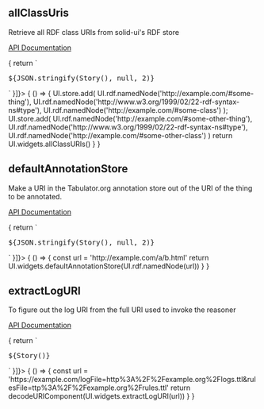 

<Meta title="RDF utilities" />

## allClassUris

Retrieve all RDF class URIs from solid-ui's RDF store

[API Documentation](https://solid.github.io/solid-ui/Documentation/api/modules/_widgets_buttons_.html#allclassuris)

<Canvas withSource="open">
  <Story name="allClassUris" decorators={[ (Story) => {
    return `<pre>${JSON.stringify(Story(), null, 2)}</pre>`
  }]}>
    { () => {
        UI.store.add(
          UI.rdf.namedNode('http://example.com/#some-thing'),
          UI.rdf.namedNode('http://www.w3.org/1999/02/22-rdf-syntax-ns#type'),
          UI.rdf.namedNode('http://example.com/#some-class')
        );
        UI.store.add(
          UI.rdf.namedNode('http://example.com/#some-other-thing'),
          UI.rdf.namedNode('http://www.w3.org/1999/02/22-rdf-syntax-ns#type'),
          UI.rdf.namedNode('http://example.com/#some-other-class')
        )
        return UI.widgets.allClassURIs()
      }
    }
  </Story>
</Canvas>

## defaultAnnotationStore

Make a URI in the Tabulator.org annotation store out of the URI of the thing to be annotated.

[API Documentation](https://solid.github.io/solid-ui/Documentation/api/modules/_widgets_buttons_.html#defaultannotationstore)

<Canvas withSource="open">
  <Story name="defaultAnnotationStore" decorators={[ (Story) => {
    return `<pre>${JSON.stringify(Story(), null, 2)}</pre>`
  }]}>
    { () => {
      const url = 'http://example.com/a/b.html'
      return UI.widgets.defaultAnnotationStore(UI.rdf.namedNode(url))
    }
    }
  </Story>
</Canvas>

## extractLogURI

To figure out the log URI from the full URI used to invoke the reasoner

[API Documentation](https://solid.github.io/solid-ui/Documentation/api/modules/_widgets_buttons_.html#extractloguri)

<Canvas withSource="open">
  <Story name="extractLogURI" decorators={[ (Story) => {
    return `<pre>${Story()}</pre>`
  }]}>
    { () => {
      const url = 'https://example.com/logFile=http%3A%2F%2Fexample.org%2Flogs.ttl&rulesFile=ttp%3A%2F%2Fexample.org%2Frules.ttl'
      return decodeURIComponent(UI.widgets.extractLogURI(url))
    }
    }
  </Story>
</Canvas>

